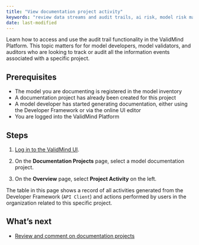 ```yaml
---
title: "View documentation project activity"
keywords: "review data streams and audit trails, ai risk, model risk management, ValidMind"
date: last-modified
---
```


Learn how to access and use the audit trail functionality in the ValidMind Platform. This topic matters for for model developers, model validators, and auditors who are looking to track or audit all the information events associated with a specific project.

## Prerequisites

* The model you are documenting is registered in the model inventory
* A documentation project has already been created for this project
* A model developer has started generating documentation, either using the Developer Framework or via the online UI editor
* You are logged into the ValidMind Platform


## Steps

1. [Log in to the ValidMind UI]({{< var vm_ui >}}).

2. On the **Documentation Projects** page, select a model documentation project.

2. On the **Overview** page, select **Project Activity** on the left.

The table in this page shows a record of all activities generated from the Developer Framework (`API Client`) and actions performed by users in the organization related to this specific project. 

<!---
## Troubleshooting

[Include any common issues or errors that may arise during the task and how to resolve them.]
--->

## What's next

* [Review and comment on documentation projects](review-documentation-project.qmd)

